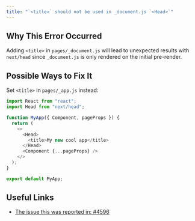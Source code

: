 ```yaml
---
title: "`<title>` should not be used in _document.js `<Head>`"
---
```


## Why This Error Occurred

Adding `<title>` in `pages/_document.js` will lead to unexpected results with `next/head` since `_document.js` is only rendered on the initial pre-render.

## Possible Ways to Fix It

Set `<title>` in `pages/_app.js` instead:

```js filename="pages/_app.js"
import React from "react";
import Head from "next/head";

function MyApp({ Component, pageProps }) {
  return (
    <>
      <Head>
        <title>My new cool app</title>
      </Head>
      <Component {...pageProps} />
    </>
  );
}

export default MyApp;
```

## Useful Links

- [The issue this was reported in: #4596](https://github.com/vercel/next.js/issues/4596)
